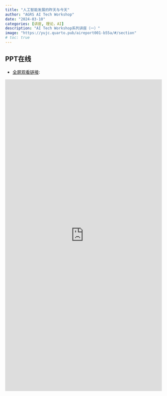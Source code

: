 ```yaml
---
title: "人工智能发展的昨天与今天"
author: "AGRS AI Tech Workshop"
date: "2024-03-10"
categories: [讲座, 理论，AI]
description: "AI Tech Workshop系列讲座（一）"
image: "https://yujc.quarto.pub/aireport001-b55a/#/section"
# toc: true
---
```



## PPT在线

-   [全屏观看链接](https://yujc.quarto.pub/aireport001-b55a/#/section):


<!-- <iframe src="https://yujc.quarto.pub/aireport001-b55a/#/section" frameborder="0" width="100%" height="700&"></iframe> -->

<iframe src="https://yujc.quarto.pub/aireport001-b55a/#/section" frameborder="0" width="100%" height="1000px" style="max-width:100%; margin:0 auto; display:block;"></iframe>
<!-- <div style="position:relative; padding-bottom:75%; height:0;">
    <iframe src="https://yujc.quarto.pub/aireport001-b55a/#/section" 
            frameborder="0" 
            style="position:absolute; top:0; left:0; width:100%; height:100%;">
    </iframe>
</div> -->